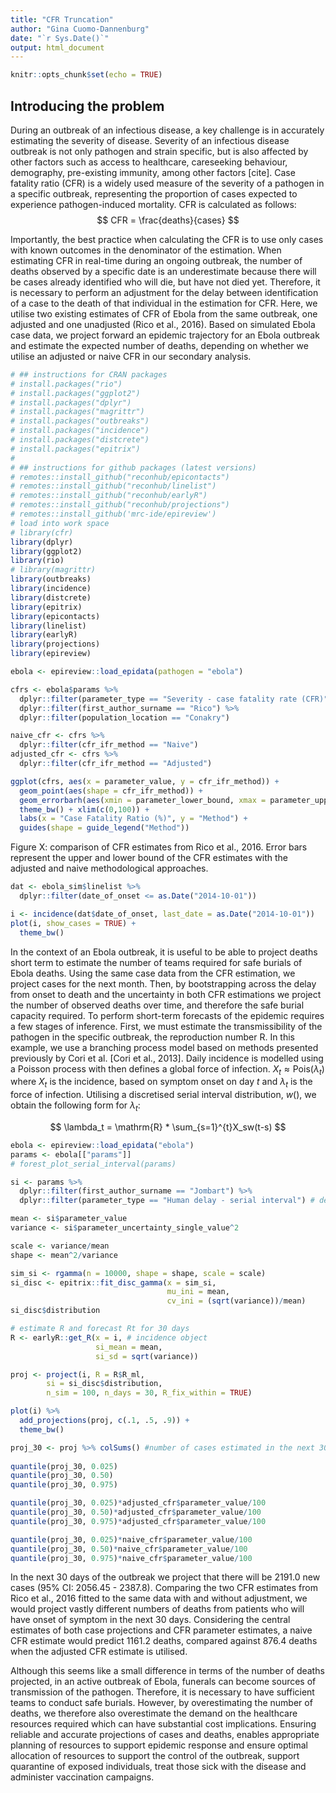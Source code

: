 ```yaml
---
title: "CFR Truncation"
author: "Gina Cuomo-Dannenburg"
date: "`r Sys.Date()`"
output: html_document
---
```


```r
knitr::opts_chunk$set(echo = TRUE)
```

## Introducing the problem
During an outbreak of an infectious disease, a key challenge is in accurately estimating the severity of disease. Severity of an infectious disease outbreak is not only pathogen and strain specific, but is also affected by other factors such as access to healthcare, careseeking behaviour, demography, pre-existing immunity, among other factors [cite]. Case fatality ratio (CFR) is a widely used measure of the severity of a pathogen in a specific outbreak, representing the proportion of cases expected to experience pathogen-induced mortality. CFR is calculated as follows:
$$
CFR = \frac{deaths}{cases}
$$

Importantly, the best practice when calculating the CFR is to use only cases with known outcomes in the denominator of the estimation. When estimating CFR in real-time during an ongoing outbreak, the number of deaths observed by a specific date is an underestimate because there will be cases already identified who will die, but have not died yet. Therefore, it is necessary to perform an adjustment for the delay between identification of a case to the death of that individual in the estimation for CFR. 
Here, we utilise two existing estimates of CFR of Ebola from the same outbreak, one adjusted and one unadjusted (Rico et al., 2016). Based on simulated Ebola case data, we project forward an epidemic trajectory for an Ebola outbreak and estimate the expected number of deaths, depending on whether we utilise an adjusted or naive CFR in our secondary analysis.


<!-- Based on data of the first Ebola epidemic in the Democratic Republic of Congo in 1976, we estimate both a naive and adjusted CFR using data until a midpoint in the epidemic [Camacho et al., 2014]. Explicitly, a naive CFR divides observed deaths by observed cases with no adjustment for delays. We compare this against an adjusted CFR estimate which utilises an existing estimate of onset to death distribution [Barry et al., 2018]. The naive CFR estimation produces a lower estimate of CFR with less uncertainty compared to the adjusted CFR (Figure X).  -->
```r
# ## instructions for CRAN packages
# install.packages("rio")
# install.packages("ggplot2")
# install.packages("dplyr")
# install.packages("magrittr")
# install.packages("outbreaks")
# install.packages("incidence")
# install.packages("distcrete")
# install.packages("epitrix")
# 
# ## instructions for github packages (latest versions)
# remotes::install_github("reconhub/epicontacts")
# remotes::install_github("reconhub/linelist")
# remotes::install_github("reconhub/earlyR")
# remotes::install_github("reconhub/projections")
# remotes::install_github('mrc-ide/epireview')
# load into work space
# library(cfr)
library(dplyr)
library(ggplot2)
library(rio)
# library(magrittr)
library(outbreaks)
library(incidence)
library(distcrete)
library(epitrix)
library(epicontacts)
library(linelist)
library(earlyR)
library(projections)
library(epireview)

```

```r
ebola <- epireview::load_epidata(pathogen = "ebola")

cfrs <- ebola$params %>%
  dplyr::filter(parameter_type == "Severity - case fatality rate (CFR)") %>%
  dplyr::filter(first_author_surname == "Rico") %>%
  dplyr::filter(population_location == "Conakry")

naive_cfr <- cfrs %>%
  dplyr::filter(cfr_ifr_method == "Naive")
adjusted_cfr <- cfrs %>%
  dplyr::filter(cfr_ifr_method == "Adjusted")


```

```r
ggplot(cfrs, aes(x = parameter_value, y = cfr_ifr_method)) + 
  geom_point(aes(shape = cfr_ifr_method)) +
  geom_errorbarh(aes(xmin = parameter_lower_bound, xmax = parameter_upper_bound)) + 
  theme_bw() + xlim(c(0,100)) +
  labs(x = "Case Fatality Ratio (%)", y = "Method") + 
  guides(shape = guide_legend("Method"))

```
Figure X: comparison of CFR estimates from Rico et al., 2016. Error bars represent the upper and lower bound of the CFR estimates with the adjusted and naive methodological approaches.

```r
dat <- ebola_sim$linelist %>% 
  dplyr::filter(date_of_onset <= as.Date("2014-10-01"))

i <- incidence(dat$date_of_onset, last_date = as.Date("2014-10-01"))
plot(i, show_cases = TRUE) +
  theme_bw()

```

In the context of an Ebola outbreak, it is useful to be able to project deaths short term to estimate the number of teams required for safe burials of Ebola deaths. Using the same case data from the CFR estimation, we project cases for the next month. Then, by bootstrapping across the delay from onset to death and the uncertainty in both CFR estimations we project the number of observed deaths over time, and therefore the safe burial capacity required. 
To perform short-term forecasts of the epidemic requires a few stages of inference. First, we must estimate the transmissibility of the pathogen in the specific outbreak, the reproduction number $\mathrm{R}$. In this example, we use a branching process model based on methods presented previously by Cori et al. [Cori et al., 2013]. Daily incidence is modelled using a Poisson process with then defines a global force of infection. $X_t \approx \mathrm {Pois}(\lambda_t)$ where $X_t$ is the incidence, based on symptom onset on day $t$ and $\lambda_t$ is the force of infection. Utilising a discretised serial interval distribution, $w()$, we obtain the following form for $\lambda_t$:

$$
\lambda_t = \mathrm{R} * \sum_{s=1}^{t}X_sw(t-s)
$$

```r
ebola <- epireview::load_epidata("ebola")
params <- ebola[["params"]]
# forest_plot_serial_interval(params)

si <- params %>%
  dplyr::filter(first_author_surname == "Jombart") %>%
  dplyr::filter(parameter_type == "Human delay - serial interval") # described by a mean and sd

mean <- si$parameter_value
variance <- si$parameter_uncertainty_single_value^2

scale <- variance/mean
shape <- mean^2/variance

sim_si <- rgamma(n = 10000, shape = shape, scale = scale)
si_disc <- epitrix::fit_disc_gamma(x = sim_si,
                                   mu_ini = mean,
                                   cv_ini = (sqrt(variance))/mean)
si_disc$distribution

```

```r
# estimate R and forecast Rt for 30 days
R <- earlyR::get_R(x = i, # incidence object
                   si_mean = mean,
                   si_sd = sqrt(variance))

```
```r
proj <- project(i, R = R$R_ml, 
        si = si_disc$distribution, 
        n_sim = 100, n_days = 30, R_fix_within = TRUE)

plot(i) %>%
  add_projections(proj, c(.1, .5, .9)) +
  theme_bw()


```
```r
proj_30 <- proj %>% colSums() #number of cases estimated in the next 30 days
  
quantile(proj_30, 0.025)
quantile(proj_30, 0.50)
quantile(proj_30, 0.975)

quantile(proj_30, 0.025)*adjusted_cfr$parameter_value/100
quantile(proj_30, 0.50)*adjusted_cfr$parameter_value/100
quantile(proj_30, 0.975)*adjusted_cfr$parameter_value/100

quantile(proj_30, 0.025)*naive_cfr$parameter_value/100
quantile(proj_30, 0.50)*naive_cfr$parameter_value/100
quantile(proj_30, 0.975)*naive_cfr$parameter_value/100


```
In the next 30 days of the outbreak we project that there will be 2191.0 new cases (95% CI: 2056.45 - 2387.8). Comparing the two CFR estimates from Rico et al., 2016 fitted to the same data with and without adjustment, we would project vastly different numbers of deaths from patients who will have onset of symptom in the next 30 days. Considering the central estimates of both case projections and CFR parameter estimates, a naive CFR estimate would predict 1161.2 deaths, compared against 876.4 deaths when the adjusted CFR estimate is utilised.

Although this seems like a small difference in terms of the number of deaths projected, in an active outbreak of Ebola, funerals can become sources of transmission of the pathogen. Therefore, it is necessary to have sufficient teams to conduct safe burials. However, by overestimating the number of deaths, we therefore also overestimate the demand on the healthcare resources required which can have substantial cost implications. Ensuring reliable and accurate projections of cases and deaths, enables appropriate planning of resources to support epidemic response and ensure optimal allocation of resources to support the control of the outbreak, support quarantine of exposed individuals, treat those sick with the disease and administer vaccination campaigns.

